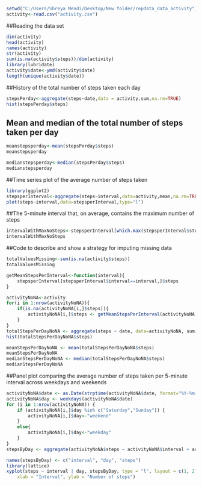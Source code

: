 ```{r,echo=TRUE}
setwd("C:/Users/Shreya Mendi/Desktop/New folder/repdata_data_activity")
activity<-read.csv("activity.csv")
```
##Reading the data set
```{r}
dim(activity)
head(activity)
names(activity)
str(activity)
sum(is.na(activity$steps))/dim(activity)
library(lubridate)
activity$date<-ymd(activity$date)
length(unique(activity$date))
```
##History of the total number of steps taken each day
```{r,echo=TRUE}
stepsPerday<-aggregate(steps~date,data = activity,sum,na.rm=TRUE)
hist(stepsPerday$steps)
```
## Mean and median of the total number of steps taken per day
```{r,echo=TRUE}
meanstepsperday<-mean(stepsPerday$steps)
meanstepsperday

medianstepsperday<-median(stepsPerday$steps)
medianstepsperday
```
##Time series plot of the average number of steps taken
```{r,echo=TRUE}
library(ggplot2)
stepsperInterval<-aggregate(steps~interval,data=activity,mean,na.rm=TRUE)
plot(steps~interval,data=stepsperInterval,type="l")
```
##The 5-minute interval that, on average, contains the maximum number of steps
```{r}
intervalWithMaxNoSteps<-stepsperInterval[which.max(stepsperInterval$steps),]$interval
intervalWithMaxNoSteps
```
##Code to describe and show a strategy for imputing missing data
```{r}
totalValuesMissing<-sum(is.na(activity$steps))
totalValuesMissing

getMeanStepsPerInterval<-function(interval){
    stepsperInterval[stepsperInterval$interval==interval,]$steps
}

activityNoNA<-activity
for(i in 1:nrow(activityNoNA)){
    if(is.na(activityNoNA[i,]$steps)){
        activityNoNA[i,]$steps <- getMeanStepsPerInterval(activityNoNA[i,]$interval)
    }
}
totalStepsPerDayNoNA <- aggregate(steps ~ date, data=activityNoNA, sum)
hist(totalStepsPerDayNoNA$steps)

meanStepsPerDayNoNA <- mean(totalStepsPerDayNoNA$steps)
meanStepsPerDayNoNA
medianStepsPerDayNoNA <- median(totalStepsPerDayNoNA$steps)
medianStepsPerDayNoNA
```

##Panel plot comparing the average number of steps taken per 5-minute interval across weekdays and weekends
```{r}
activityNoNA$date <- as.Date(strptime(activityNoNA$date, format="%Y-%m-%d"))
activityNoNA$day <- weekdays(activityNoNA$date)
for (i in 1:nrow(activityNoNA)) {
    if (activityNoNA[i,]$day %in% c("Saturday","Sunday")) {
        activityNoNA[i,]$day<-"weekend"
    }
    else{
        activityNoNA[i,]$day<-"weekday"
    }
}
stepsByDay <- aggregate(activityNoNA$steps ~ activityNoNA$interval + activityNoNA$day, activityNoNA, mean)

names(stepsByDay) <- c("interval", "day", "steps")
library(lattice)
xyplot(steps ~ interval | day, stepsByDay, type = "l", layout = c(1, 2), 
    xlab = "Interval", ylab = "Number of steps")
```



